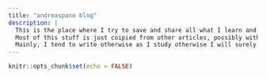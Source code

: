 ```yaml
---
title: "andreaspano blog"
description: |
  This is the place where I try to save and share all what I learn and write about.
  Most of this stuff is just coipied from other articles, possibly with some changes from my side.
  Mainly, I tend to write otherwise as I study otherwise I will surely forget later
---
```


```r
knitr::opts_chunk$set(echo = FALSE)
```
